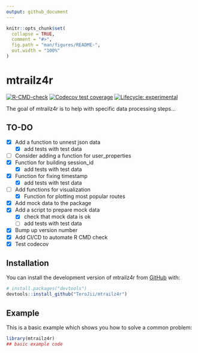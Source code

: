 ```yaml
---
output: github_document
---
```


<!-- README.md is generated from README.Rmd. Please edit that file -->

```r
knitr::opts_chunk$set(
  collapse = TRUE,
  comment = "#>",
  fig.path = "man/figures/README-",
  out.width = "100%"
)
```

# mtrailz4r

<!-- badges: start -->
[![R-CMD-check](https://github.com/TeroJii/mtrailz4r/actions/workflows/R-CMD-check.yaml/badge.svg)](https://github.com/TeroJii/mtrailz4r/actions/workflows/R-CMD-check.yaml)
[![Codecov test coverage](https://codecov.io/gh/TeroJii/mtrailz4r/branch/main/graph/badge.svg)](https://app.codecov.io/gh/TeroJii/mtrailz4r?branch=main)
[![Lifecycle: experimental](https://img.shields.io/badge/lifecycle-experimental-orange.svg)](https://lifecycle.r-lib.org/articles/stages.html#experimental)
<!-- badges: end -->

The goal of mtrailz4r is to help with specific data processing steps...

## TO-DO

- [x] Add a function to unnest json data
  - [x] add tests with test data
- [ ] Consider adding a function for user_properties
- [x] Function for building session_id
  - [x] add tests with test data
- [x] Function for fixing timestamp
  - [x] add tests with test data
- [ ] Add functions for visualization
  - [x] Function for plotting most popular routes
- [x] Add mock data to the package
- [x] Add a script to prepare mock data
  - [x] check that mock data is ok
  - [ ] add tests with test data
- [x] Bump up version number
- [x] Add CI/CD to automate R CMD check
- [x] Test codecov

## Installation

You can install the development version of mtrailz4r from [GitHub](https://github.com/) with:

``` r
# install.packages("devtools")
devtools::install_github("TeroJii/mtrailz4r")
```

## Example

This is a basic example which shows you how to solve a common problem:

```r
library(mtrailz4r)
## basic example code
```

